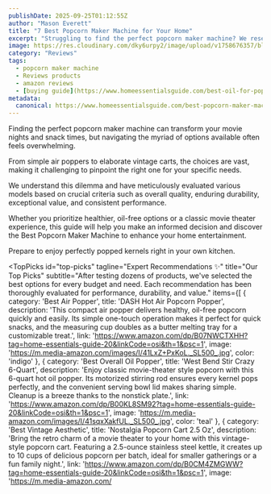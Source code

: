 ```yaml
---
publishDate: 2025-09-25T01:12:55Z
author: "Mason Everett"
title: "7 Best Popcorn Maker Machine for Your Home"
excerpt: "Struggling to find the perfect popcorn maker machine? We researched and tested top models to help you choose the ideal one for delicious, homemade popcorn."
image: https://res.cloudinary.com/dky6urpy2/image/upload/v1758676357/blog_image_1758676356_eleesw.webp
category: "Reviews"
tags:
  - popcorn maker machine
  - Reviews products
  - amazon reviews
  - [buying guide](https://www.homeessentialsguide.com/best-oil-for-popcorn-machine)
metadata:
  canonical: https://www.homeessentialsguide.com/best-popcorn-maker-machine
---
```



<p>Finding the perfect popcorn maker machine can transform your movie nights and snack times, but navigating the myriad of options available often feels overwhelming.</p>
<p>From simple air poppers to elaborate vintage carts, the choices are vast, making it challenging to pinpoint the right one for your specific needs.</p>
<p>We understand this dilemma and have meticulously evaluated various models based on crucial criteria such as overall quality, enduring durability, exceptional value, and consistent performance.</p>
<p>Whether you prioritize healthier, oil-free options or a classic movie theater experience, this guide will help you make an informed decision and discover the Best Popcorn Maker Machine to enhance your home entertainment.</p>
<p>Prepare to enjoy perfectly popped kernels right in your own kitchen.</p>

<TopPicks
  id="top-picks"
  tagline="Expert Recommendations ✨"
  title="Our Top Picks"
  subtitle="After testing dozens of products, we've selected the best options for every budget and need. Each recommendation has been thoroughly evaluated for performance, durability, and value."
  items={[
    {
      category: 'Best Air Popper',
      title: 'DASH Hot Air Popcorn Popper',
      description: 'This compact air popper delivers healthy, oil-free popcorn quickly and easily. Its simple one-touch operation makes it perfect for quick snacks, and the measuring cup doubles as a butter melting tray for a customizable treat.',
      link: 'https://www.amazon.com/dp/B07NWCTXHH?tag=home-essentials-guide-20&linkCode=osi&th=1&psc=1',
      image: 'https://m.media-amazon.com/images/I/41LxZ+PxKoL._SL500_.jpg',
      color: 'indigo'
    },
    {
      category: 'Best Overall Oil Popper',
      title: 'West Bend Stir Crazy 6-Quart',
      description: 'Enjoy classic movie-theater style popcorn with this 6-quart hot oil popper. Its motorized stirring rod ensures every kernel pops perfectly, and the convenient serving bowl lid makes sharing simple. Cleanup is a breeze thanks to the nonstick plate.',
      link: 'https://www.amazon.com/dp/B00KL8SM92?tag=home-essentials-guide-20&linkCode=osi&th=1&psc=1',
      image: 'https://m.media-amazon.com/images/I/41sqxXakfUL._SL500_.jpg',
      color: 'teal'
    },
    {
      category: 'Best Vintage Aesthetic',
      title: 'Nostalgia Popcorn Cart 2.5 Oz',
      description: 'Bring the retro charm of a movie theater to your home with this vintage-style popcorn cart. Featuring a 2.5-ounce stainless steel kettle, it creates up to 10 cups of delicious popcorn per batch, ideal for smaller gatherings or a fun family night.',
      link: 'https://www.amazon.com/dp/B0CM4ZMGWW?tag=home-essentials-guide-20&linkCode=osi&th=1&psc=1',
      image: 'https://m.media-amazon.com/